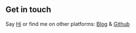 ## Get in touch

Say [Hi](shaojinyang@whu.edu.cn) or find me on other platforms: [Blog](http://118.178.94.244/) & [Github](https://github.com/Sugar-Coder)
